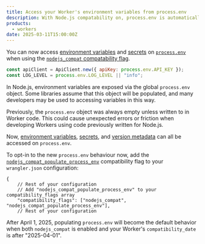 ```yaml
---
title: Access your Worker's environment variables from process.env
description: With Node.js compatability on, process.env is automatically populated with environment variables and secrets
products:
  - workers
date: 2025-03-11T15:00:00Z
---
```



You can now access [environment variables](/workers/configuration/environment-variables/) and
[secrets](/workers/configuration/secrets/) on [`process.env`](/workers/runtime-apis/nodejs/process/#processenv)
when using the [`nodejs_compat` compatability flag](/workers/configuration/compatibility-flags/#nodejs-compatibility-flag).

```js
const apiClient = ApiClient.new({ apiKey: process.env.API_KEY });
const LOG_LEVEL = process.env.LOG_LEVEL || "info";
```

In Node.js, environment variables are exposed via the global `process.env` object. Some libraries
assume that this object will be populated, and many developers may be used to accessing variables
in this way.

Previously, the `process.env` object was always empty unless written to in Worker code. This could
cause unexpected errors or friction when developing Workers using code previously written for Node.js.

Now, [environment variables](/workers/configuration/environment-variables/),
[secrets](/workers/configuration/secrets/), and [version metadata](/workers/runtime-apis/bindings/version-metadata/)
can all be accessed on `process.env`.

To opt-in to the new `process.env` behaviour now, add the [`nodejs_compat_populate_process_env`](/workers/configuration/compatibility-flags/#enable-auto-populating-processenv) compatibility flag to your
`wrangler.json` configuration:

<WranglerConfig>

```jsonc
{
	// Rest of your configuration
	// Add "nodejs_compat_populate_process_env" to your compatibility_flags array
	"compatibility_flags": ["nodejs_compat", "nodejs_compat_populate_process_env"],
	// Rest of your configuration
```

</WranglerConfig>

After April 1, 2025, populating `process.env` will become the default behavior when both `nodejs_compat` is enabled and
your Worker's `compatibility_date` is after "2025-04-01".
